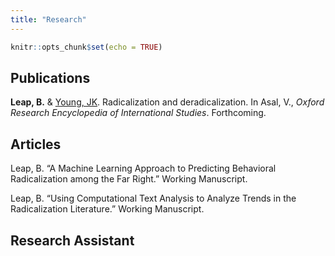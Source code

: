 ```yaml
---
title: "Research"
---
```


```r
knitr::opts_chunk$set(echo = TRUE)
```

## Publications  

**Leap, B.** & [Young, JK](http://fs2.american.edu/jyoung/www/). Radicalization and deradicalization. In Asal, V., *Oxford Research Encyclopedia of International Studies*. Forthcoming.   

## Articles  
Leap, B. "A Machine Learning Approach to Predicting Behavioral Radicalization among the Far Right." Working Manuscript. 

Leap, B. "Using Computational Text Analysis to Analyze Trends in the Radicalization Literature." Working Manuscript.  

## Research Assistant
